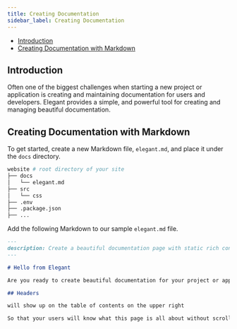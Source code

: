 ```yaml
---
title: Creating Documentation
sidebar_label: Creating Documentation
---
```


- [Introduction](#introduction)
- [Creating Documentation with Markdown](#creating-documentation-with-markdown)

<a name="introduction"></a>

## Introduction

Often one of the biggest challenges when starting a new project or application is creating and maintaining documentation for users and developers. Elegant provides a simple, and powerful tool for creating and managing beautiful documentation. 

<a name="creating-documentation-with-markdown"></a>

## Creating Documentation with Markdown

To get started, create a new Markdown file, `elegant.md`, and place it under the `docs` directory.

```bash
website # root directory of your site
├── docs
│   └── elegant.md
├── src
│   └── css
├── .env
├── .package.json
├── ...
```

Add the following Markdown to our sample `elegant.md` file.

```md
---
description: Create a beautiful documentation page with static rich content.
---

# Hello from Elegant

Are you ready to create beautiful documentation for your project or application?

## Headers

will show up on the table of contents on the upper right

So that your users will know what this page is all about without scrolling down or even without reading too much.

```